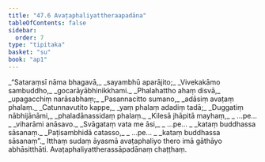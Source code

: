 ```yaml
---
title: "47.6 Avaṭaphaliyattheraapadāna"
tableOfContents: false
sidebar:
  order: 7
type: "tipitaka"
basket: "su"
book: "ap1"
---
```



<DynamicBreadcrumb />

<Division number="26" book="ap1">

<Paragraph number="6005" type="verses" book="ap1">
_“Sataraṃsī nāma bhagavā,_  
_sayambhū aparājito;_  
_Vivekakāmo sambuddho,_  
_gocarāyābhinikkhami._  

</Paragraph>

</Division>
<Division number="27" book="ap1">

<Paragraph number="6006" type="verses" book="ap1">
_Phalahattho ahaṃ disvā,_  
_upagacchiṃ narāsabhaṃ;_  
_Pasannacitto sumano,_  
_adāsiṃ avaṭaṃ phalaṃ._  

</Paragraph>

</Division>
<Division number="28" book="ap1">

<Paragraph number="6007" type="verses" book="ap1">
_Catunnavutito kappe,_  
_yaṃ phalaṃ adadiṃ tadā;_  
_Duggatiṃ nābhijānāmi,_  
_phaladānassidaṃ phalaṃ._  

</Paragraph>

</Division>
<Division number="29" book="ap1">

<Paragraph number="6008" type="verses" book="ap1">
_Kilesā jhāpitā mayhaṃ,_  
_ …pe… _  
_viharāmi anāsavo._  

</Paragraph>

</Division>
<Division number="30" book="ap1">

<Paragraph number="6009" type="verses" book="ap1">
_Svāgataṃ vata me āsi,_  
_ …pe… _  
_kataṃ buddhassa sāsanaṃ._  

</Paragraph>

</Division>
<Division number="31" book="ap1">

<Paragraph number="6010" type="verses" book="ap1">
_Paṭisambhidā catasso,_  
_ …pe… _  
_kataṃ buddhassa sāsanaṃ”._  

</Paragraph>

<Paragraph number="6011" book="ap1">
Itthaṃ sudaṃ āyasmā avaṭaphaliyo thero imā gāthāyo abhāsitthāti.

</Paragraph>
</Division>

<Paragraph number="6012" type="center" book="ap1">
Avaṭaphaliyattherassāpadānaṃ chaṭṭhaṃ.
</Paragraph>